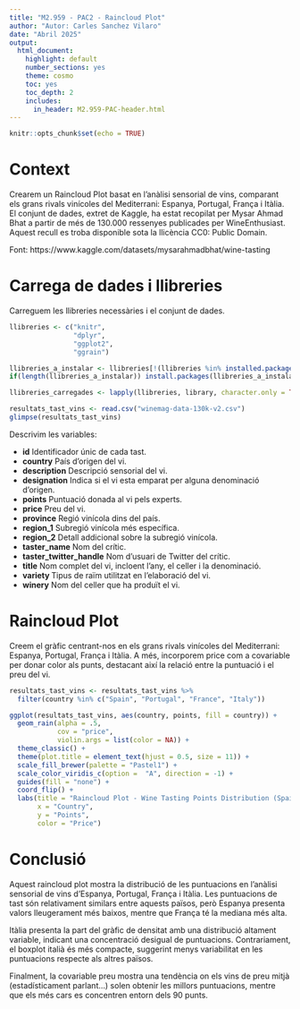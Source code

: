 ---
title: "M2.959 - PAC2 - Raincloud Plot"
author: "Autor: Carles Sanchez Vilaro"
date: "Abril 2025"
output:
  html_document:
    highlight: default
    number_sections: yes
    theme: cosmo
    toc: yes
    toc_depth: 2
    includes:
      in_header: M2.959-PAC-header.html
---

```{r setup, include=FALSE}
knitr::opts_chunk$set(echo = TRUE)
```

# Context

Crearem un Raincloud Plot basat en l'anàlisi sensorial de vins, comparant els grans rivals vinícoles del Mediterrani: Espanya, Portugal, França i Itàlia. El conjunt de dades, extret de Kaggle, ha estat recopilat per Mysar Ahmad Bhat a partir de més de 130.000 ressenyes publicades per WineEnthusiast. Aquest recull es troba disponible sota la llicència CC0: Public Domain.

Font:
https://www.kaggle.com/datasets/mysarahmadbhat/wine-tasting


# Carrega de dades i llibreries

Carreguem les llibreries necessàries i el conjunt de dades.

```{r message= FALSE, warning=FALSE}
llibreries <- c("knitr",
                "dplyr",
                "ggplot2",
                "ggrain")

llibreries_a_instalar <- llibreries[!(llibreries %in% installed.packages()[,"Package"])]
if(length(llibreries_a_instalar)) install.packages(llibreries_a_instalar)

llibreries_carregades <- lapply(llibreries, library, character.only = TRUE) 

resultats_tast_vins <- read.csv("winemag-data-130k-v2.csv")
glimpse(resultats_tast_vins)
```
Descrivim les variables:

+ **id** Identificador únic de cada tast.
+ **country** País d'origen del vi.
+ **description** Descripció sensorial del vi.
+ **designation** Indica si el vi esta emparat per alguna denominació d'origen.
+ **points** Puntuació donada al vi pels experts.
+ **price** Preu del vi.
+ **province** Regió vinícola dins del país.
+ **region_1** Subregió vinícola més específica.
+ **region_2** Detall addicional sobre la subregió vinícola.
+ **taster_name** Nom del crític.
+ **taster_twitter_handle** Nom d’usuari de Twitter del crític.
+ **title** Nom complet del vi, incloent l'any, el celler i la denominació.
+ **variety ** Tipus de raïm utilitzat en l’elaboració del vi.
+ **winery** Nom del celler que ha produït el vi.

# Raincloud Plot

Creem el gràfic centrant-nos en els grans rivals vinícoles del Mediterrani: Espanya, Portugal, França i Itàlia. A més, incorporem price com a covariable per donar color als punts, destacant així la relació entre la puntuació i el preu del vi.

```{r message= FALSE, warning=FALSE}
resultats_tast_vins <- resultats_tast_vins %>%
  filter(country %in% c("Spain", "Portugal", "France", "Italy"))

ggplot(resultats_tast_vins, aes(country, points, fill = country)) +
  geom_rain(alpha = .5, 
            cov = "price",
            violin.args = list(color = NA)) + 
  theme_classic() +
  theme(plot.title = element_text(hjust = 0.5, size = 11)) +
  scale_fill_brewer(palette = "Pastel1") +
  scale_color_viridis_c(option =  "A", direction = -1) +
  guides(fill = "none") +
  coord_flip() +
  labs(title = "Raincloud Plot - Wine Tasting Points Distribution (Spain, Portugal, France and Italy)",
       x = "Country",
       y = "Points",
       color = "Price")
```

# Conclusió

Aquest raincloud plot mostra la distribució de les puntuacions en l'anàlisi sensorial de vins d'Espanya, Portugal, França i Itàlia. Les puntuacions de tast són relativament similars entre aquests països, però Espanya presenta valors lleugerament més baixos, mentre que França té la mediana més alta.

Itàlia presenta la part del gràfic de densitat amb una distribució altament variable, indicant  una concentració desigual de puntuacions. Contrariament, el boxplot italià és més compacte, suggerint menys variabilitat en les puntuacions respecte als altres països.

Finalment, la covariable preu mostra una tendència on els vins de preu mitjà (estadísticament parlant...) solen obtenir les millors puntuacions, mentre que els més cars es concentren entorn dels 90 punts.